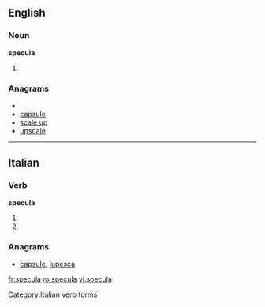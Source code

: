 ==English==
===Noun===
'''specula'''

# {{plural of|[[speculum]]}}

===Anagrams===
* {{alphagram|acelpsu}}
* [[capsule#English|capsule]]
* [[scale up#English|scale up]]
* [[upscale#English|upscale]]

----
==Italian==

===Verb===
'''specula'''

# {{form of|[[third-person|Third-person]] [[singular]] [[present tense]]|[[speculare#Italian|speculare]]|lang=Italian}}
# {{form of|[[second-person|Second-person]] singular [[imperative]]|speculare#Italian|speculare|lang=Italian}}

===Anagrams===
* [[capsule#Italian|capsule]], [[lupesca#Italian|lupesca]]

[[Category:Italian verb forms]]

[[fr:specula]]
[[ro:specula]]
[[vi:specula]]